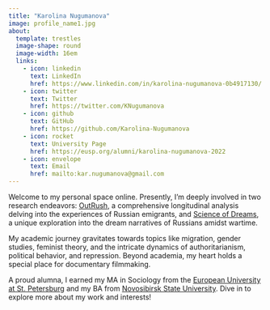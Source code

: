 ```yaml
---
title: "Karolina Nugumanova"
image: profile_name1.jpg
about: 
  template: trestles
  image-shape: round
  image-width: 16em
  links:
    - icon: linkedin
      text: LinkedIn
      href: https://www.linkedin.com/in/karolina-nugumanova-0b4917130/
    - icon: twitter
      text: Twitter
      href: https://twitter.com/KNugumanova
    - icon: github
      text: GitHub
      href: https://github.com/Karolina-Nugumanova
    - icon: rocket
      text: University Page
      href: https://eusp.org/alumni/karolina-nugumanova-2022
    - icon: envelope
      text: Email
      href: mailto:kar.nugumanova@gmail.com
---
```


Welcome to my personal space online. Presently, I'm deeply involved in two research endeavors: [OutRush](https://outrush.io/eng), a comprehensive longitudinal analysis delving into the experiences of Russian emigrants, and [Science of Dreams](https://readymag.com/u94255285/wardreams/2/), a unique exploration into the dream narratives of Russians amidst wartime.

My academic journey gravitates towards topics like migration, gender studies, feminist theory, and the intricate dynamics of authoritarianism, political behavior, and repression. Beyond academia, my heart holds a special place for documentary filmmaking.

A proud alumna, I earned my MA in Sociology from the [European University at St. Petersburg](https://eusp.org/en) and my BA from [Novosibirsk State University](https://english.nsu.ru/). Dive in to explore more about my work and interests!
